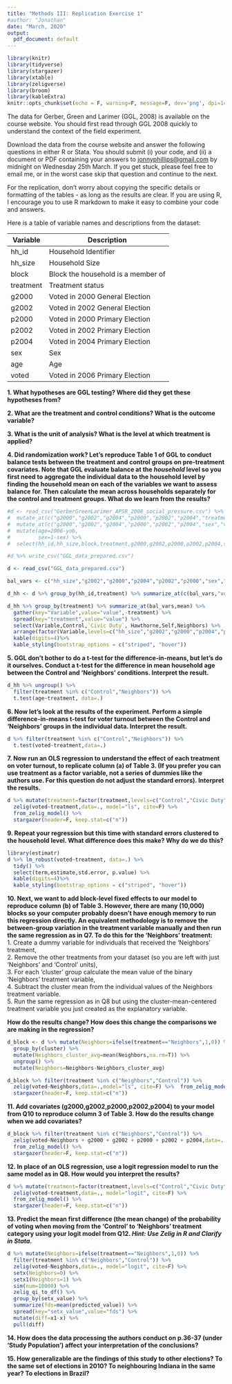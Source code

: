 ```yaml
---
title: "Methods III: Replication Exercise 1"
#author: "Jonathan"
date: "March, 2020"
output:
  pdf_document: default
---
```


```r
library(knitr)
library(tidyverse)
library(stargazer)
library(xtable)
library(zeligverse)
library(broom)
library(kableExtra)
knitr::opts_chunk$set(echo = F, warning=F, message=F, dev='png', dpi=144, cache=T, include=T)
```

The data for Gerber, Green and Larimer (GGL, 2008) is available on the course website. You should first read through GGL 2008 quickly to understand the context of the field experiment.

Download the data from the course website and answer the following questions in either R or Stata. You should submit (i) your code, and (ii) a document or PDF containing your answers to [jonnyphillips@gmail.com](jonnyphillips@gmail.com) by midnight on Wednesday 25th March. If you get stuck, please feel free to email me, or in the worst case skip that question and continue to the next. 

For the replication, don't worry about copying the specific details or formatting of the tables - as long as the results are clear. If you are using R, I encourage you to use R markdown to make it easy to combine your code and answers. 

Here is a table of variable names and descriptions from the dataset:

Variable | Description
---------|-----------------------------------
hh_id    | Household Identifier
hh_size  | Household Size
block    | Block the household is a member of
treatment| Treatment status
g2000    | Voted in 2000 General Election
g2002    | Voted in 2002 General Election
p2000    | Voted in 2000 Primary Election
p2002    | Voted in 2002 Primary Election
p2004    | Voted in 2004 Primary Election
sex      | Sex
age      | Age
voted    | Voted in 2006 Primary Election

**1. What hypotheses are GGL testing? Where did they get these hypotheses from?**

**2. What are the treatment and control conditions? What is the outcome variable?**

**3. What is the unit of analysis? What is the level at which treatment is applied?**

**4. Did randomization work? Let's reproduce Table 1 of GGL to conduct balance tests between the treatment and control groups on pre-treatment covariates. Note that GGL evaluate balance at the *household* level so you first need to aggregate the individual data to the household level by finding the household mean on each of the variables we want to assess balance for. Then calculate the mean across households separately for the control and treatment groups. What do we learn from the results?**

```r
#d <- read_csv("GerberGreenLarimer_APSR_2008_social_pressure.csv") %>%
#  mutate_at(c("g2000","g2002","g2004","p2000","p2002","p2004","treatment","sex","voted"),as.factor) %>%
#  mutate_at(c("g2000","g2002","g2004","p2000","p2002","p2004","sex","voted"),function(x) {as.numeric(x)-1}) #%>%
#  mutate(age=2006-yob,
#         sex=1-sex) %>%
#  select(hh_id,hh_size,block,treatment,g2000,g2002,p2000,p2002,p2004,sex,age,voted)

#d %>% write_csv("GGL_data_prepared.csv")

d <- read_csv("GGL_data_prepared.csv")

bal_vars <- c("hh_size","g2002","g2000","p2004","p2002","p2000","sex","age")

d_hh <- d %>% group_by(hh_id,treatment) %>% summarize_at(c(bal_vars,"voted"),mean)

d_hh %>% group_by(treatment) %>% summarize_at(bal_vars,mean) %>%
  gather(key="Variable",value="value",-treatment) %>%
  spread(key="treatment",value="value") %>%
  select(Variable,Control,`Civic Duty`, Hawthorne,Self,Neighbors) %>%
  arrange(factor(Variable,levels=c("hh_size","g2002","g2000","p2004","p2002","p2000","sex","age"))) %>%
  kable(digits=4)%>%
  kable_styling(bootstrap_options = c("striped", "hover"))

```

**5. GGL don't bother to do a t-test for the difference-in-means, but let's do it ourselves. Conduct a t-test for the difference in mean household age between the Control and 'Neighbors' conditions. Interpret the result.**

```r
d_hh %>% ungroup() %>% 
  filter(treatment %in% c("Control","Neighbors")) %>%
  t.test(age~treatment, data=.)
```

**6. Now let's look at the results of the experiment. Perform a simple difference-in-means t-test for voter turnout between the Control and 'Neighbors' groups in the individual data. Interpret the result.**

```r
d %>% filter(treatment %in% c("Control","Neighbors")) %>%
  t.test(voted~treatment,data=.)
```

**7. Now run an OLS regression to understand the effect of each treatment on voter turnout, to replicate column (a) of Table 3. (If you prefer you can use treatment as a factor variable, not a series of dummies like the authors use. For this question do not adjust the standard errors). Interpret the results.**

```r
d %>% mutate(treatment=factor(treatment,levels=c("Control","Civic Duty","Hawthorne","Self","Neighbors"))) %>% 
  zelig(voted~treatment,data=., model="ls", cite=F) %>%
  from_zelig_model() %>%
  stargazer(header=F, keep.stat=c("n"))
```

**9. Repeat your regression but this time with standard errors clustered to the household level. What difference does this make? Why do we do this?**

```r
library(estimatr)
d %>% lm_robust(voted~treatment, data=.) %>%
  tidy() %>%
  select(term,estimate,std.error, p.value) %>%
  kable(digits=4)%>%
  kable_styling(bootstrap_options = c("striped", "hover"))

```

**10. Next, we want to add block-level fixed effects to our model to reproduce column (b) of Table 3. However, there are many (10,000) blocks so your computer probably doesn't have enough memory to run this regression directly. An equivalent methodology is to remove the between-group variation in the treatment variable manually and then run the same regression as in Q7. To do this for the 'Neighbors' treatment:**  
    1. Create a dummy variable for individuals that received the 'Neighbors' treatment,  
    2. Remove the other treatments from your dataset (so you are left with just 'Neighbors' and 'Control' units),  
    3. For each 'cluster' group calculate the mean value of the binary 'Neighbors' treatment variable,  
    4. Subtract the cluster mean from the individual values of the Neighbors treatment variable.  
    5. Run the same regression as in Q8 but using the cluster-mean-centered treatment variable you just created as the explanatory variable.

**How do the results change? How does this change the comparisons we are making in the regression? **

```r
d_block <- d %>% mutate(Neighbors=ifelse(treatment=="Neighbors",1,0)) %>%
  group_by(cluster) %>%
  mutate(Neighbors_cluster_avg=mean(Neighbors,na.rm=T)) %>%
  ungroup() %>%
  mutate(Neighbors=Neighbors-Neighbors_cluster_avg)

d_block %>% filter(treatment %in% c("Neighbors","Control")) %>% 
  zelig(voted~Neighbors,data=.,model="ls", cite=F) %>%  from_zelig_model() %>%
  stargazer(header=F, keep.stat=c("n"))

```

**11. Add covariates (g2000,g2002,p2000,p2002,p2004) to your model from Q10 to reproduce column 3 of Table 3. How do the results change when we add covariates?**

```r
d_block %>% filter(treatment %in% c("Neighbors","Control")) %>% 
  zelig(voted~Neighbors + g2000 + g2002 + p2000 + p2002 + p2004,data=., model="ls", cite=F) %>%
  from_zelig_model() %>%
  stargazer(header=F, keep.stat=c("n"))
```

**12. In place of an OLS regression, use a logit regression model to run the same model as in Q8. How would you interpret the results?**

```r
d %>% mutate(treatment=factor(treatment,levels=c("Control","Civic Duty","Hawthorne","Self","Neighbors"))) %>% 
  zelig(voted~treatment,data=., model="logit", cite=F) %>%
  from_zelig_model() %>%
  stargazer(header=F, keep.stat=c("n"))
```

**13. Predict the mean first difference (the mean change) of the probability of voting when moving from the 'Control' to 'Neighbors' treatment category using your logit model from Q12. *Hint: Use Zelig in R and Clarify in Stata.* **

```r
d %>% mutate(Neighbors=ifelse(treatment=="Neighbors",1,0)) %>% 
  filter(treatment %in% c("Neighbors","Control")) %>% 
  zelig(voted~Neighbors,data=., model="logit", cite=F) %>%
  setx(Neighbors=0) %>%
  setx1(Neighbors=1) %>%
  sim(num=10000) %>%
  zelig_qi_to_df() %>%
  group_by(setx_value) %>%
  summarize(fds=mean(predicted_value)) %>%
  spread(key="setx_value",value="fds") %>%
  mutate(diff=x1-x) %>%
  pull(diff)

```

**14. How does the data processing the authors conduct on p.36-37 (under 'Study Population') affect your interpretation of the conclusions?** 

**15. How generalizable are the findings of this study to other elections? To the same set of elections in 2010? To neighbouring Indiana in the same year? To elections in Brazil?**
